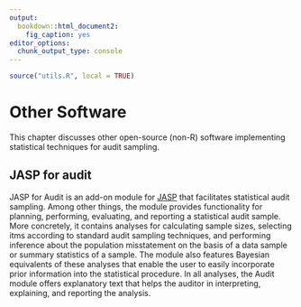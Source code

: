```yaml
---
output:
  bookdown::html_document2:
    fig_caption: yes
editor_options:
  chunk_output_type: console
---
```


```r
source("utils.R", local = TRUE)
```

# Other Software {#CHAPTER-OTHER-SOFTWARE}

This chapter discusses other open-source (non-R) software implementing
statistical techniques for audit sampling.

## JASP for audit

JASP for Audit is an add-on module for [JASP](http://jasp-stats.org/) that
facilitates statistical audit sampling. Among other things, the module provides
functionality for planning, performing, evaluating, and reporting a statistical
audit sample. More concretely, it contains analyses for calculating sample sizes,
selecting itms according to standard audit sampling techniques, and performing
inference about the population misstatement on the basis of a data sample or
summary statistics of a sample. The module also features Bayesian equivalents
of these analyses that enable the user to easily incorporate prior information
into the statistical procedure. In all analyses, the Audit module offers
explanatory text that helps the auditor in interpreting, explaining, and
reporting the analysis.
